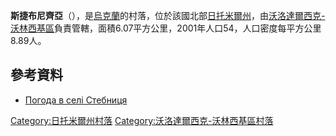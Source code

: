 {{coord|50|42|9|N|28|30|29|E|scale:30000|display=title}}

'''斯捷布尼齊亞'''（{{lang-uk|Стебниця}}），是[[烏克蘭|烏克蘭]]的村落，位於該國北部[[日托米爾州|日托米爾州]]，由[[沃洛達爾西克-沃林西基區|沃洛達爾西克-沃林西基區]]負責管轄，面積6.07平方公里，2001年人口54，人口密度每平方公里8.89人。

==參考資料==
* [https://ua.sinoptik.ua/погода-стебниця Погода в селі Стебниця]

{{DEFAULTSORT:Стебниця}}
[[Category:日托米爾州村落|Category:日托米爾州村落]]
[[Category:沃洛達爾西克-沃林西基區村落|Category:沃洛達爾西克-沃林西基區村落]]


{{Zhytomyr-geo-stub}}